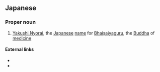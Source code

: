 ==Japanese==
{{ja-kanjitab|薬|師|如|来}}

===Proper noun===
{{ja-pos|proper|やくし にょらい|ヤクシ ニョライ}}

# {{lb|ja|sort=やくしにょらい|mythology|Buddhism}} [[Yakushi Nyorai]], the [[Japanese]] [[name]] for [[Bhaiṣajyaguru]], the [[Buddha]] of [[medicine]]

====External links====
* {{pedia|lang=ja}}
* {{pedia|Bhaisajyaguru}}